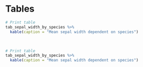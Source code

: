 # Tables {.unnumbered}

```r

# Print table
tab_sepal_width_by_species %>% 
  kable(caption = "Mean sepal width dependent on species")

```

<br>

\newpage

```r

# Print table
tab_sepal_width_by_species %>% 
  kable(caption = "Mean sepal width dependent on species")

```